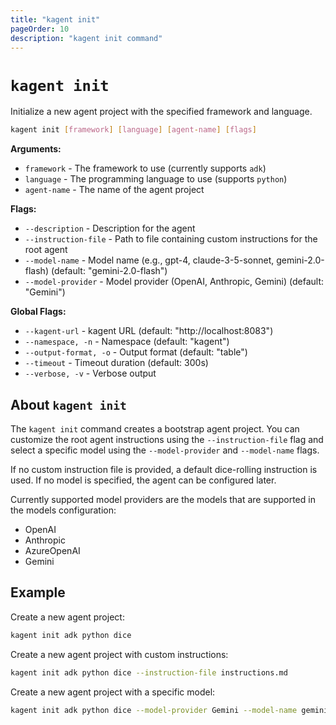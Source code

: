 ```yaml
---
title: "kagent init"
pageOrder: 10
description: "kagent init command"
---
```


# `kagent init`

Initialize a new agent project with the specified framework and language.

```bash
kagent init [framework] [language] [agent-name] [flags]
```

**Arguments:**
- `framework` - The framework to use (currently supports `adk`)
- `language` - The programming language to use (supports `python`)
- `agent-name` - The name of the agent project

**Flags:**
- `--description` - Description for the agent
- `--instruction-file` - Path to file containing custom instructions for the root agent
- `--model-name` - Model name (e.g., gpt-4, claude-3-5-sonnet, gemini-2.0-flash) (default: "gemini-2.0-flash")
- `--model-provider` - Model provider (OpenAI, Anthropic, Gemini) (default: "Gemini")

**Global Flags:**
- `--kagent-url` - kagent URL (default: "http://localhost:8083")
- `--namespace, -n` - Namespace (default: "kagent")
- `--output-format, -o` - Output format (default: "table")
- `--timeout` - Timeout duration (default: 300s)
- `--verbose, -v` - Verbose output

## About `kagent init`

The `kagent init` command creates a bootstrap agent project. You can customize the root agent instructions using the `--instruction-file` flag and select a specific model using the `--model-provider` and `--model-name` flags.

If no custom instruction file is provided, a default dice-rolling instruction is used. If no model is specified, the agent can be configured later.

Currently supported model providers are the models that are supported in the models configuration:
- OpenAI
- Anthropic
- AzureOpenAI
- Gemini

## Example

Create a new agent project:

```bash
kagent init adk python dice
```

Create a new agent project with custom instructions:

```bash
kagent init adk python dice --instruction-file instructions.md
```

Create a new agent project with a specific model:

```bash
kagent init adk python dice --model-provider Gemini --model-name gemini-2.0-flash
```

